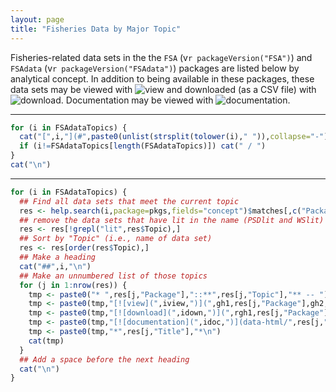 ```yaml
---
layout: page
title: "Fisheries Data by Major Topic"
---
```


<!-- This is meant to be run with aaaCompile.R, not as a standalone -->

Fisheries-related data sets in the the `FSA` (v`r packageVersion("FSA")`) and `FSAdata` (v`r packageVersion("FSAdata")`) packages are listed below by analytical concept.  In addition to being available in these packages, these data sets may be viewed with ![view](`r iview`) and downloaded (as a CSV file) with ![download](`r idown`).  Documentation may be viewed with  ![documentation](`r idoc`).

----

```r
for (i in FSAdataTopics) {
  cat("[",i,"](#",paste0(unlist(strsplit(tolower(i)," ")),collapse="-"),")",sep="")
  if (i!=FSAdataTopics[length(FSAdataTopics)]) cat(" / ")
}
cat("\n")
```

----

```r
for (i in FSAdataTopics) {
  ## Find all data sets that meet the current topic
  res <- help.search(i,package=pkgs,fields="concept")$matches[,c("Package","Topic","Title")]
  ## remove the data sets that have lit in the name (PSDlit and WSlit)
  res <- res[!grepl("lit",res$Topic),]
  ## Sort by "Topic" (i.e., name of data set)
  res <- res[order(res$Topic),]
  ## Make a heading
  cat("##",i,"\n")
  ## Make an unnumbered list of those topics
  for (j in 1:nrow(res)) {
    tmp <- paste0("* ",res[j,"Package"],"::**",res[j,"Topic"],"** -- ")
    tmp <- paste0(tmp,"[![view](",iview,")](",gh1,res[j,"Package"],gh2,res[j,"Topic"],".csv)  ")
    tmp <- paste0(tmp,"[![download](",idown,")](",rgh1,res[j,"Package"],rgh2,res[j,"Topic"],".csv)  ")
    tmp <- paste0(tmp,"[![documentation](",idoc,")](data-html/",res[j,"Topic"],".html) -- ")
    tmp <- paste0(tmp,"*",res[j,"Title"],"*\n")
    cat(tmp)
  }
  ## Add a space before the next heading
  cat("\n")
}
```
